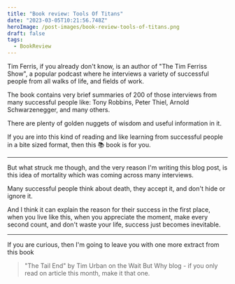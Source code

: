 ```yaml
---
title: "Book review: Tools Of Titans"
date: "2023-03-05T10:21:56.748Z"
heroImage: /post-images/book-review-tools-of-titans.png
draft: false
tags:
  - BookReview
---
```


Tim Ferris, if you already don't know, is an author of "The Tim Ferriss Show", a popular podcast where he interviews a variety of successful people from all walks of life, and fields of work.

The book contains very brief summaries of 200 of those interviews from many successful people like: Tony Robbins, Peter Thiel, Arnold Schwarzenegger, and many others.

There are plenty of golden nuggets of wisdom and useful information in it.

If you are into this kind of reading and like learning from successful people in a bite sized format, then this 📚 book is for you.

---

But what struck me though, and the very reason I'm writing this blog post, is this idea of mortality which was coming across many interviews.

Many successful people think about death, they accept it, and don't hide or ignore it.

And I think it can explain the reason for their success in the first place, when you live like this, when you appreciate the moment, make every second count, and don't waste your life, success just becomes inevitable.

---

If you are curious, then I'm going to leave you with one more extract from this book

> "The Tail End" by Tim Urban on the Wait But Why blog - if you only read on article this month, make it that one.
